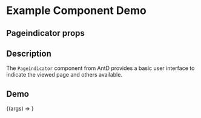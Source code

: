 
<Meta title="Example/Pageindicator" component={Pageindicator} />

# Example Component Demo

## Pageindicator props
<Props of={Pageindicator} />

## Description

The `Pageindicator` component from AntD provides a basic user interface to indicate the viewed page and others available.

## Demo

<Canvas>
  <Story name="Example Pageindicator">
    {(args) => <Pageindicator {...args} />}
  </Story>
</Canvas>
